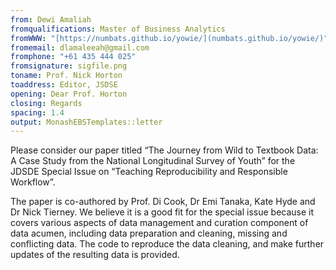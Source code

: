 ```yaml
---
from: Dewi Amaliah
fromqualifications: Master of Business Analytics
fromWWW: "[https://numbats.github.io/yowie/](numbats.github.io/yowie/)"
fromemail: dlamaleeah@gmail.com
fromphone: "+61 435 444 025"
fromsignature: sigfile.png
toname: Prof. Nick Horton
toaddress: Editor, JSDSE 
opening: Dear Prof. Horton
closing: Regards
spacing: 1.4
output: MonashEBSTemplates::letter
---
```


Please consider our paper titled "The Journey from Wild to Textbook Data: A Case Study from the National Longitudinal Survey of Youth" for the JDSDE Special Issue on "Teaching Reproducibility and Responsible Workflow". 

The paper is co-authored by Prof. Di Cook, Dr Emi Tanaka, Kate Hyde and Dr Nick Tierney. We believe it is a good fit for the special issue because it covers various aspects of data management and curation component of data acumen, including data preparation and cleaning, missing and conflicting data. The code to reproduce the data cleaning, and make further updates of the resulting data is provided. 
